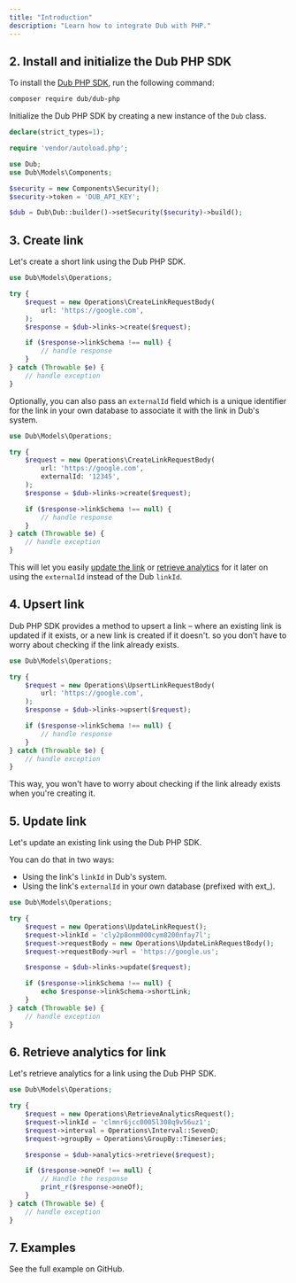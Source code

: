 ```yaml
---
title: "Introduction"
description: "Learn how to integrate Dub with PHP."
---
```



<Prerequisites />

## 2. Install and initialize the Dub PHP SDK

<Steps titleSize="h3">

<Step title="Install">

To install the [Dub PHP SDK](https://dub.co/solutions/php), run the following command:

```bash
composer require dub/dub-php
```

</Step>

<Step title="Initialize">

Initialize the Dub PHP SDK by creating a new instance of the `Dub` class.

```php index.php
declare(strict_types=1);

require 'vendor/autoload.php';

use Dub;
use Dub\Models\Components;

$security = new Components\Security();
$security->token = 'DUB_API_KEY';

$dub = Dub\Dub::builder()->setSecurity($security)->build();
```

</Step>

</Steps>

## 3. Create link

Let's create a short link using the Dub PHP SDK.

```php index.php
use Dub\Models\Operations;

try {
    $request = new Operations\CreateLinkRequestBody(
        url: 'https://google.com',
    );
    $response = $dub->links->create($request);

    if ($response->linkSchema !== null) {
        // handle response
    }
} catch (Throwable $e) {
    // handle exception
}
```

<Accordion title="Full list of available attributes for the Link model">
  <LinkArguments />
</Accordion>

Optionally, you can also pass an `externalId` field which is a unique identifier for the link in your own database to associate it with the link in Dub's system.

```php index.php
use Dub\Models\Operations;

try {
    $request = new Operations\CreateLinkRequestBody(
        url: 'https://google.com',
        externalId: '12345',
    );
    $response = $dub->links->create($request);

    if ($response->linkSchema !== null) {
        // handle response
    }
} catch (Throwable $e) {
    // handle exception
}
```

This will let you easily [update the link](#5-update-link) or [retrieve analytics](#6-retrieve-analytics-for-link) for it later on using the `externalId` instead of the Dub `linkId`.

## 4. Upsert link

Dub PHP SDK provides a method to upsert a link – where an existing link is updated if it exists, or a new link is created if it doesn't. so you don't have to worry about checking if the link already exists.

```php index.php
use Dub\Models\Operations;

try {
    $request = new Operations\UpsertLinkRequestBody(
        url: 'https://google.com',
    );
    $response = $dub->links->upsert($request);

    if ($response->linkSchema !== null) {
        // handle response
    }
} catch (Throwable $e) {
    // handle exception
}
```

This way, you won't have to worry about checking if the link already exists when you're creating it.

## 5. Update link

Let's update an existing link using the Dub PHP SDK.

You can do that in two ways:

- Using the link's `linkId` in Dub's system.
- Using the link's `externalId` in your own database (prefixed with ext\_).

```php index.php
use Dub\Models\Operations;

try {
    $request = new Operations\UpdateLinkRequest();
    $request->linkId = 'cly2p8onm000cym8200nfay7l';
    $request->requestBody = new Operations\UpdateLinkRequestBody();
    $request->requestBody->url = 'https://google.us';

    $response = $dub->links->update($request);

    if ($response->linkSchema !== null) {
        echo $response->linkSchema->shortLink;
    }
} catch (Throwable $e) {
    // handle exception
}
```

## 6. Retrieve analytics for link

Let's retrieve analytics for a link using the Dub PHP SDK.

```php index.php
use Dub\Models\Operations;

try {
    $request = new Operations\RetrieveAnalyticsRequest();
    $request->linkId = 'clmnr6jcc0005l308q9v56uz1';
    $request->interval = Operations\Interval::SevenD;
    $request->groupBy = Operations\GroupBy::Timeseries;

    $response = $dub->analytics->retrieve($request);

    if ($response->oneOf !== null) {
        // Handle the response
        print_r($response->oneOf);
    }
} catch (Throwable $e) {
    // handle exception
}
```

## 7. Examples

<CardGroup cols={2}>
  <Card
    title="PHP Example"
    icon="github"
    href="https://github.com/dubinc/examples/tree/main/php"
    color="#333333"
  >
    See the full example on GitHub.
  </Card>
</CardGroup>
